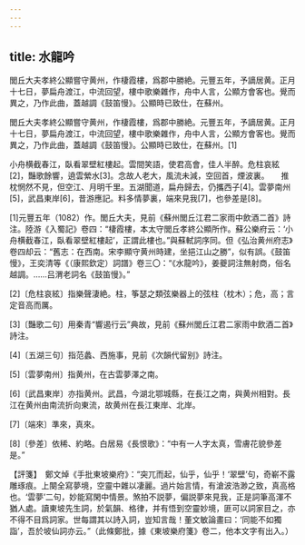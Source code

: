 ```yaml
---
---
---
```

title: 水龍吟
---




閭丘大夫孝終公顯嘗守黄州，作棲霞樓，爲郡中勝絶。元豐五年，予謫居黄。正月十七日，夢扁舟渡江，中流回望，樓中歌樂雜作，舟中人言，公顯方會客也。覺而異之，乃作此曲，蓋越調《鼓笛慢》。公顯時已致仕，在蘇州。

閭丘大夫孝終公顯嘗守黄州，作棲霞樓，爲郡中勝絶。元豐五年，予謫居黄。正月十七日，夢扁舟渡江，中流回望，樓中歌樂雜作，舟中人言，公顯方會客也。覺而異之，乃作此曲，蓋越調《鼓笛慢》。公顯時已致仕，在蘇州。[1]



小舟横截春江，臥看翠壁紅樓起。雲間笑語，使君高會，佳人半醉。危柱哀絃[2]，豔歌餘響，遶雲縈水[3]。念故人老大，風流未減，空回首，煙波裏。　　推枕惘然不見，但空江、月明千里。五湖聞道，扁舟歸去，仍攜西子[4]。雲夢南州[5]，武昌東岸[6]，昔游應記。料多情夢裏，端來見我[7]，也參差是[8]。

[1]元豐五年（1082）作。閭丘大夫，見前《蘇州閭丘江君二家雨中飲酒二首》詩注。陸游《入蜀記》卷四：“棲霞樓，本太守閭丘孝終公顯所作。蘇公樂府云：‘小舟横截春江，臥看翠壁紅樓起’，正謂此樓也。”與蘇軾詞序同。但《弘治黄州府志》卷四却云：“舊志：在西南。宋李顯守黄州時建，坐挹江山之勝”，似有誤。《鼓笛慢》，王奕清等《（康熙欽定）詞譜》卷三〇：“《水龍吟》，姜夔詞注無射商，俗名越調。……吕渭老詞名《鼓笛慢》。”

[2]〔危柱哀絃〕指樂聲淒絶。柱，筝瑟之類弦樂器上的弦柱（枕木）；危，高；言定音高而厲。

[3]〔豔歌二句〕用秦青“響遏行云”典故，見前《蘇州閭丘江君二家雨中飲酒二首》詩注。

[4]〔五湖三句〕指范蠡、西施事，見前《次韻代留别》詩注。

[5]〔雲夢南州〕指黄州，在古雲夢澤之南。

[6]〔武昌東岸〕亦指黄州。武昌，今湖北鄂城縣，在長江之南，與黄州相對。長江在黄州由南流折向東流，故黄州在長江東岸、北岸。

[7]〔端來〕準來，真來。

[8]〔參差〕依稀、約略。白居易《長恨歌》：“中有一人字太真，雪膚花貌參差是。”

【評箋】　鄭文焯《手批東坡樂府》：“突兀而起，仙乎，仙乎！‘翠壁’句，奇嶄不露雕琢痕。上闋全寫夢境，空靈中雜以凄麗。過片始言情，有滄波浩渺之致，真高格也。‘雲夢’二句，妙能寫閑中情景。煞拍不説夢，偏説夢來見我，正是詞筆高渾不猶人處。讀東坡先生詞，於氣韻、格律，并有悟到空靈妙境，匪可以詞家目之，亦不得不目爲詞家。世每謂其以詩入詞，豈知言哉！董文敏論畫曰：‘同能不如獨詣’，吾於坡仙詞亦云。”（此條鄭批，據《東坡樂府箋》卷二，他本文字有出入。）